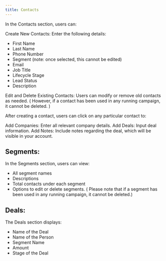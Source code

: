 ```yaml
---
title: Contacts
---
```


In the Contacts section, users can:

Create New Contacts: Enter the following details:

- First Name
- Last Name
- Phone Number
- Segment (note: once selected, this cannot be edited)
- Email
- Job Title
- Lifecycle Stage
- Lead Status
- Description

Edit and Delete Existing Contacts: Users can modify or remove old contacts as needed. ( However, if a contact has been used in any running campaign, it cannot be deleted. )

After creating a contact, users can click on any particular contact to:

Add Companies: Enter all relevant company details.
Add Deals: Input deal information.
Add Notes: Include notes regarding the deal, which will be visible in your account.

## Segments:

In the Segments section, users can view:

- All segment names
- Descriptions
- Total contacts under each segment
- Options to edit or delete segments. ( Please note that if a segment has been used in any running campaign, it cannot be deleted.)

## Deals:

The Deals section displays:

- Name of the Deal
- Name of the Person
- Segment Name
- Amount
- Stage of the Deal
